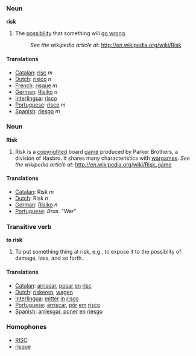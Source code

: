 ===Noun===
'''risk'''

#The [[possibility]] that something will [[go wrong]]. 
#:''See the wikipedia article at:'' http://en.wikipedia.org/wiki/Risk

====Translations====
*[[Catalan]]: [[risc]] ''m''
*[[Dutch]]: [[risico]] ''n''
*[[French]]: [[risque]] ''m''
*[[German]]: [[Risiko]] ''n''
*[[Interlingua]]: [[risco]]
*[[Portuguese]]: [[risco]] ''m''
*[[Spanish]]: [[riesgo]] ''m''

===Noun===
'''Risk'''

#Risk is a [[copyright]]ed board [[game]] produced by Parker Brothers, a division of Hasbro. It shares many characteristics with [[wargame]]s. ''See the wikipedia article at:'' http://en.wikipedia.org/wiki/Risk_game

====Translations====
*[[Catalan]]: Risk ''m''
*[[Dutch]]: Risk ''n''
*[[German]]: [[Risiko]] ''n''
*[[Portuguese]]: ''Bras.'' "War"

===Transitive verb===
'''to risk'''

#To put something thing at risk, e.g., to expose it to the possiblity of damage, loss, and so forth.

====Translations====
*[[Catalan]]: [[arriscar]], [[posar]] [[en]] [[risc]]
*[[Dutch]]: [[riskeren]], [[wagen]]
*[[Interlingua]]: [[mitter]] [[in]] [[risco]]
*[[Portuguese]]: [[arriscar]], [[pôr]] [[em]] [[risco]]
*[[Spanish]]: [[arriesgar]], [[poner]] [[en]] [[riesgo]]

===Homophones===
* [[RISC]]
* [[risque]]